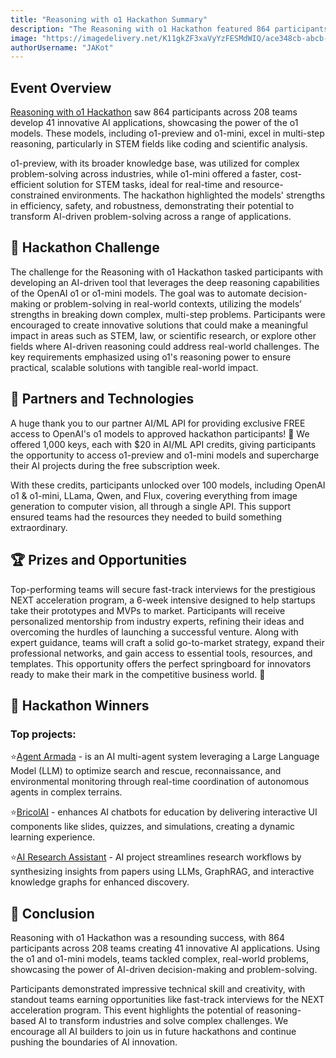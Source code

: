 ```yaml
---
title: "Reasoning with o1 Hackathon Summary"
description: "The Reasoning with o1 Hackathon featured 864 participants in 208 teams, creating 41 AI innovations using o1 models, showcasing STEM problem-solving power."
image: "https://imagedelivery.net/K11gkZF3xaVyYzFESMdWIQ/ace348cb-abcb-4fe3-1d25-9d60ce4bd500/full"
authorUsername: "JAKot"
---
```


## **Event Overview**

[Reasoning with o1 Hackathon](https://lablab.ai/event/strawberry-reasoning-with-o1) saw 864 participants across 208 teams develop 41 innovative AI applications, showcasing the power of the o1 models. These models, including o1-preview and o1-mini, excel in multi-step reasoning, particularly in STEM fields like coding and scientific analysis.

o1-preview, with its broader knowledge base, was utilized for complex problem-solving across industries, while o1-mini offered a faster, cost-efficient solution for STEM tasks, ideal for real-time and resource-constrained environments. The hackathon highlighted the models' strengths in efficiency, safety, and robustness, demonstrating their potential to transform AI-driven problem-solving across a range of applications.


## **🌟 Hackathon Challenge**

The challenge for the Reasoning with o1 Hackathon tasked participants with developing an AI-driven tool that leverages the deep reasoning capabilities of the OpenAI o1 or o1-mini models. The goal was to automate decision-making or problem-solving in real-world contexts, utilizing the models’ strengths in breaking down complex, multi-step problems. Participants were encouraged to create innovative solutions that could make a meaningful impact in areas such as STEM, law, or scientific research, or explore other fields where AI-driven reasoning could address real-world challenges. The key requirements emphasized using o1's reasoning power to ensure practical, scalable solutions with tangible real-world impact.


## **🤝 Partners and Technologies**
A huge thank you to our partner AI/ML API for providing exclusive FREE access to OpenAI's o1 models to approved hackathon participants! 🚀 We offered 1,000 keys, each with $20 in AI/ML API credits, giving participants the opportunity to access o1-preview and o1-mini models and supercharge their AI projects during the free subscription week.

With these credits, participants unlocked over 100 models, including OpenAI o1 & o1-mini, LLama, Qwen, and Flux, covering everything from image generation to computer vision, all through a single API. This support ensured teams had the resources they needed to build something extraordinary. 


## **🏆 Prizes and Opportunities**
Top-performing teams will secure fast-track interviews for the prestigious NEXT acceleration program, a 6-week intensive designed to help startups take their prototypes and MVPs to market. Participants will receive personalized mentorship from industry experts, refining their ideas and overcoming the hurdles of launching a successful venture. Along with expert guidance, teams will craft a solid go-to-market strategy, expand their professional networks, and gain access to essential tools, resources, and templates. This opportunity offers the perfect springboard for innovators ready to make their mark in the competitive business world. 🚀


## **🎉 Hackathon Winners**

### Top projects: 

⭐[Agent Armada](https://lablab.ai/event/strawberry-reasoning-with-o1/agent-armada/agent-armada) -  is an AI multi-agent system leveraging a Large Language Model (LLM) to optimize search and rescue, reconnaissance, and environmental monitoring through real-time coordination of autonomous agents in complex terrains.

⭐[BricolAI](https://lablab.ai/event/strawberry-reasoning-with-o1/sentralians/bricolai) - enhances AI chatbots for education by delivering interactive UI components like slides, quizzes, and simulations, creating a dynamic learning experience.

⭐[AI Research Assistant](https://lablab.ai/event/strawberry-reasoning-with-o1/aira/ai-research-assistant) - AI project streamlines research workflows by synthesizing insights from papers using LLMs, GraphRAG, and interactive knowledge graphs for enhanced discovery.


## **🦾 Conclusion**
Reasoning with o1 Hackathon was a resounding success, with 864 participants across 208 teams creating 41 innovative AI applications. Using the o1 and o1-mini models, teams tackled complex, real-world problems, showcasing the power of AI-driven decision-making and problem-solving.

Participants demonstrated impressive technical skill and creativity, with standout teams earning opportunities like fast-track interviews for the NEXT acceleration program. This event highlights the potential of reasoning-based AI to transform industries and solve complex challenges. We encourage all AI builders to join us in future hackathons and continue pushing the boundaries of AI innovation.

